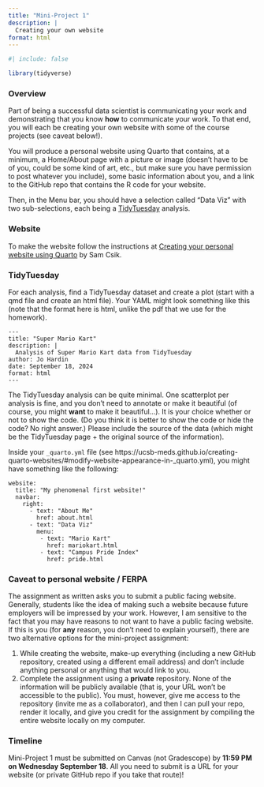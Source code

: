```yaml
---
title: "Mini-Project 1"
description: |
  Creating your own website
format: html
---
```

  
```r
#| include: false

library(tidyverse)
```

### Overview

Part of being a successful data scientist is communicating your work and demonstrating that you know **how** to communicate your work.  To that end, you will each be creating your own website with some of the course projects (see caveat below!).

You will produce a personal website using Quarto that contains, at a minimum, a Home/About page with a picture or image (doesn't have to be of you, could be some kind of art, etc., but make sure you have permission to post whatever you include), some basic information about you, and a link to the GitHub repo that contains the R code for your website.  

Then, in the Menu bar, you should have a selection called "Data Viz" with two sub-selections, each being a <a href = "https://github.com/rfordatascience/tidytuesday/tree/master/data" target = "_blank">TidyTuesday</a> analysis.

### Website

To make the website follow the instructions at <a href = "https://ucsb-meds.github.io/creating-quarto-websites/" target = "_blank">Creating your personal website using Quarto</a> by Sam Csik.

### TidyTuesday

For each analysis, find a TidyTuesday dataset and create a plot (start with a qmd file and create an html file).  Your YAML might look something like this (note that the format here is html, unlike the pdf that we use for the homework).

````
---
title: "Super Mario Kart"
description: |
  Analysis of Super Mario Kart data from TidyTuesday
author: Jo Hardin
date: September 18, 2024
format: html
---
````

The TidyTuesday analysis can be quite minimal. One scatterplot per analysis is fine, and you don't need to annotate or make it beautiful (of course, you might **want** to make it beautiful...). It is your choice whether or not to show the code. (Do you think it is better to show the code or hide the code? No right answer.) Please include the source of the data (which might be the TidyTuesday page + the original source of the information).

Inside your `_quarto.yml` file (see https://ucsb-meds.github.io/creating-quarto-websites/#modify-website-appearance-in-_quarto.yml), you might have something like the following:

````
website:
  title: "My phenomenal first website!"
  navbar:
    right: 
      - text: "About Me"
        href: about.html
      - text: "Data Viz"
        menu: 
         - text: "Mario Kart"
           href: mariokart.html
         - text: "Campus Pride Index"
           href: pride.html
````

### Caveat to personal website / FERPA {#sec-ferpa}

The assignment as written asks you to submit a public facing website. Generally, students like the idea of making such a website because future employers will be impressed by your work. However, I am sensitive to the fact that you may have reasons to not want to have a public facing website.  If this is you (for **any** reason, you don't need to explain yourself), there are two alternative options for the mini-project assignment:

  1. While creating the website, make-up everything (including a new GitHub repository, created using a different email address) and don't include anything personal or anything that would link to you.
  2. Complete the assignment using a **private** repository.  None of the information will be publicly available (that is, your URL won't be accessible to the public).  You must, however, give me access to the repository (invite me as a collaborator), and then I can pull your repo, render it locally, and give you credit for the assignment by compiling the entire website locally on my computer.

### Timeline

Mini-Project 1 must be submitted on Canvas (not Gradescope) by **11:59 PM on Wednesday September 18**.  All you need to submit is a URL for your website (or private GitHub repo if you take that route)!
